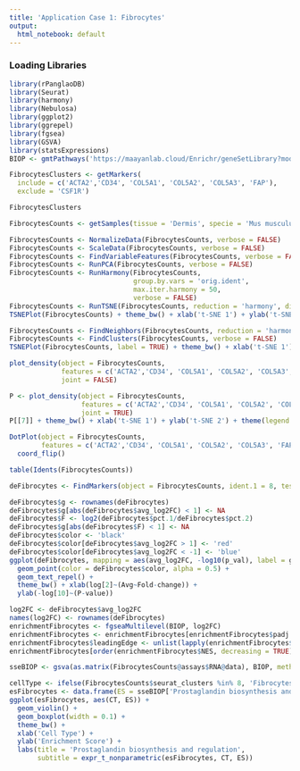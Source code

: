 ```yaml
---
title: 'Application Case 1: Fibrocytes'
output:
  html_notebook: default
---
```


### Loading Libraries
```r
library(rPanglaoDB)
library(Seurat)
library(harmony)
library(Nebulosa)
library(ggplot2)
library(ggrepel)
library(fgsea)
library(GSVA)
library(statsExpressions)
BIOP <- gmtPathways('https://maayanlab.cloud/Enrichr/geneSetLibrary?mode=text&libraryName=BioPlanet_2019')
```

```r
FibrocytesClusters <- getMarkers(
  include = c('ACTA2','CD34', 'COL5A1', 'COL5A2', 'COL5A3', 'FAP'), 
  exclude = 'CSF1R')

FibrocytesClusters
```
```r
FibrocytesCounts <- getSamples(tissue = 'Dermis', specie = 'Mus musculus', celltype = 'Fibroblasts')
```
```r
FibrocytesCounts <- NormalizeData(FibrocytesCounts, verbose = FALSE)
FibrocytesCounts <- ScaleData(FibrocytesCounts, verbose = FALSE)
FibrocytesCounts <- FindVariableFeatures(FibrocytesCounts, verbose = FALSE)
FibrocytesCounts <- RunPCA(FibrocytesCounts, verbose = FALSE)
FibrocytesCounts <- RunHarmony(FibrocytesCounts, 
                               group.by.vars = 'orig.ident', 
                               max.iter.harmony = 50, 
                               verbose = FALSE)
FibrocytesCounts <- RunTSNE(FibrocytesCounts, reduction = 'harmony', dims = 1:10)
TSNEPlot(FibrocytesCounts) + theme_bw() + xlab('t-SNE 1') + ylab('t-SNE 2')
```

```r
FibrocytesCounts <- FindNeighbors(FibrocytesCounts, reduction = 'harmony', verbose = FALSE)
FibrocytesCounts <- FindClusters(FibrocytesCounts, verbose = FALSE)
TSNEPlot(FibrocytesCounts, label = TRUE) + theme_bw() + xlab('t-SNE 1') + ylab('t-SNE 2') + theme(legend.position = 'None')
```


```r
plot_density(object = FibrocytesCounts, 
             features = c('ACTA2','CD34', 'COL5A1', 'COL5A2', 'COL5A3', 'FAP'), 
             joint = FALSE)
```
```r
P <- plot_density(object = FibrocytesCounts, 
                  features = c('ACTA2','CD34', 'COL5A1', 'COL5A2', 'COL5A3', 'FAP'), 
                  joint = TRUE)
P[[7]] + theme_bw() + xlab('t-SNE 1') + ylab('t-SNE 2') + theme(legend.position = 'None')
```

```r
DotPlot(object = FibrocytesCounts, 
        features = c('ACTA2','CD34', 'COL5A1', 'COL5A2', 'COL5A3', 'FAP')) + 
  coord_flip()
```
```r
table(Idents(FibrocytesCounts))
```
```r
deFibrocytes <- FindMarkers(object = FibrocytesCounts, ident.1 = 8, test.use = 'MAST', verbose = FALSE)
```
```r
deFibrocytes$g <- rownames(deFibrocytes)
deFibrocytes$g[abs(deFibrocytes$avg_log2FC) < 1] <- NA
deFibrocytes$F <- log2(deFibrocytes$pct.1/deFibrocytes$pct.2)
deFibrocytes$g[abs(deFibrocytes$F) < 1] <- NA
deFibrocytes$color <- 'black'
deFibrocytes$color[deFibrocytes$avg_log2FC > 1] <- 'red'
deFibrocytes$color[deFibrocytes$avg_log2FC < -1] <- 'blue'
ggplot(deFibrocytes, mapping = aes(avg_log2FC, -log10(p_val), label = g)) + 
  geom_point(color = deFibrocytes$color, alpha = 0.5) + 
  geom_text_repel() + 
  theme_bw() + xlab(log[2]~(Avg~Fold-change)) +
  ylab(-log[10]~(P-value))

```
```r
log2FC <- deFibrocytes$avg_log2FC
names(log2FC) <- rownames(deFibrocytes)
enrichmentFibrocytes <- fgseaMultilevel(BIOP, log2FC)
enrichmentFibrocytes <- enrichmentFibrocytes[enrichmentFibrocytes$padj < 0.05,]
enrichmentFibrocytes$leadingEdge <- unlist(lapply(enrichmentFibrocytes$leadingEdge, function(X){paste0(X, collapse = ';')}))
enrichmentFibrocytes[order(enrichmentFibrocytes$NES, decreasing = TRUE),]
```

```r
sseBIOP <- gsva(as.matrix(FibrocytesCounts@assays$RNA@data), BIOP, method = 'ssgsea')
```
```r
cellType <- ifelse(FibrocytesCounts$seurat_clusters %in% 8, 'Fibrocytes', 'Fibroblasts')
esFibrocytes <- data.frame(ES = sseBIOP['Prostaglandin biosynthesis and regulation',], CT = cellType)
ggplot(esFibrocytes, aes(CT, ES)) + 
  geom_violin() + 
  geom_boxplot(width = 0.1) + 
  theme_bw() +
  xlab('Cell Type') +
  ylab('Enrichment Score') +
  labs(title = 'Prostaglandin biosynthesis and regulation', 
       subtitle = expr_t_nonparametric(esFibrocytes, CT, ES))
```
